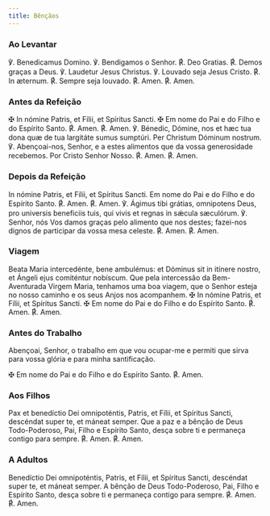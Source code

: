 ```yaml
---
title: Bênçãos
---
```


### Ao Levantar

<div class="side-by-side not-content">
  <span>℣. Benedicamus Domino.</span>
  <span>℣. Bendigamos o Senhor.</span>
  <span>
    <span class="text-red-500">℟. </span>Deo Gratias.
  </span>
  <span>
    <span class="text-red-500">℟. </span>Demos graças a Deus.
  </span>
  <span>℣. Laudetur Jesus Christus.</span>
  <span>℣. Louvado seja Jesus Cristo.</span>
  <span>
    <span class="text-red-500">℟. </span>In æternum.
  </span>
  <span>
    <span class="text-red-500">℟. </span>Sempre seja louvado.
  </span>
  <span>
    <span class="text-red-500">℟. </span>Amen.
  </span>
  <span>
    <span class="text-red-500">℟. </span>Amen.
  </span>
</div>

### Antes da Refeição

<div class="side-by-side not-content">
  <span>
    <span class="text-red-500">✠</span> In nómine Patris, et Fílii, et Spíritus
    Sancti.
  </span>
  <span>
    <span class="text-red-500">✠</span> Em nome do Pai e do Filho e do Espírito
    Santo.
  </span>
  <span>
    <span class="text-red-500">℟. </span>Amen.
  </span>
  <span>
    <span class="text-red-500">℟. </span>Amen.
  </span>
  <span>
    ℣. Bénedic, Dómine, nos et hæc tua dona quæ de tua largitáte sumus sumptúri.
    Per Christum Dóminum nostrum.
  </span>
  <span>
    ℣. Abençoai-nos, Senhor, e a estes alimentos que da vossa generosidade
    recebemos. Por Cristo Senhor Nosso.
  </span>
  <span>
    <span class="text-red-500">℟. </span>Amen.
  </span>
  <span>
    <span class="text-red-500">℟. </span>Amen.
  </span>
</div>

### Depois da Refeição

<div class="side-by-side not-content">
  <span>In nómine Patris, et Fílii, et Spíritus Sancti.</span>
  <span>Em nome do Pai e do Filho e do Espírito Santo.</span>
  <span>
    <span class="text-red-500">℟. </span>Amen.
  </span>
  <span>
    <span class="text-red-500">℟. </span>Amen.
  </span>
  <span>
    ℣. Ágimus tibi grátias, omnipotens Deus, pro universis beneficiis tuis, qui
    vivis et regnas in sǽcula sæculórum.
  </span>
  <span>
    ℣. Senhor, nós Vos damos graças pelo alimento que nos destes; fazei-nos
    dignos de participar da vossa mesa celeste.
  </span>
  <span>
    <span class="text-red-500">℟. </span>Amen.
  </span>
  <span>
    <span class="text-red-500">℟. </span>Amen.
  </span>
</div>

### Viagem

<div class="side-by-side not-content">
  <span>
    Beata Maria intercedénte, bene ambulémus: et Dóminus sit in itínere nostro,
    et Ángeli ejus comiténtur nobíscum.
  </span>
  <span>
    Que pela intercessão da Bem-Aventurada Virgem Maria, tenhamos uma boa
    viagem, que o Senhor esteja no nosso caminho e os seus Anjos nos acompanhem.
  </span>
  <span>
    <span class="text-red-500">✠</span> In nómine Patris, et Fílii, et Spíritus
    Sancti.
  </span>
  <span>
    <span class="text-red-500">✠</span> Em nome do Pai e do Filho e do Espírito
    Santo.
  </span>
  <span>
    <span class="text-red-500">℟. </span>Amen.
  </span>
  <span>
    <span class="text-red-500">℟. </span>Amen.
  </span>
</div>

### Antes do Trabalho

Abençoai, Senhor, o trabalho em que vou ocupar-me e permiti que sirva
para vossa glória e para minha santificação.

<span class="text-red-500">✠</span> Em nome do Pai e do Filho e do Espírito Santo.
℟. Amen.

### Aos Filhos

<div class="side-by-side not-content">
  <span>
    Pax et benedíctio Dei omnipoténtis, Patris, et Fílii, et Spíritus Sancti,
    descéndat super te, et máneat semper.
  </span>
  <span>
    Que a paz e a bênção de Deus Todo-Poderoso, Pai, Filho e Espírito Santo,
    desça sobre ti e permaneça contigo para sempre.
  </span>
  <span>
    <span class="text-red-500">℟. </span>Amen.
  </span>
  <span>
    <span class="text-red-500">℟. </span>Amen.
  </span>
</div>

### A Adultos

<div class="side-by-side not-content">
  <span>
    Benedíctio Dei omnipoténtis, Patris, et Fílii, et Spíritus Sancti, descéndat
    super te, et máneat semper.
  </span>
  <span>
    A bênção de Deus Todo-Poderoso, Pai, Filho e Espírito Santo, desça sobre ti
    e permaneça contigo para sempre.
  </span>
  <span>
    <span class="text-red-500">℟. </span>Amen.
  </span>
  <span>
    <span class="text-red-500">℟. </span>Amen.
  </span>
</div>
